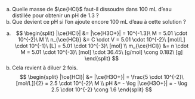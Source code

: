 ::: {.Exercise data-latex=""}

a. Quelle masse de $\ce{HCl}$ faut-il dissoudre dans 100 mL d'eau distillée pour obtenir un pH de 1.3 ?
\vspace{\stretch{1}}
b. Que devient ce pH si l'on ajoute encore 100 mL d'eau à cette solution ?
\vspace{\stretch{1}}

:::

::: {.Answer data-latex=""}

a. $$
\begin{split}
|\ce{HCl}| &= |\ce{H3O+}| = 10^{-1.3}\ M = 5.01 \cdot 10^{-2}\ M \\
n_{\ce{HCl}} &= C \cdot V = 5.01 \cdot 10^{-2}\ [mol/L] \cdot 10^{-1}\ [L] = 5.01 \cdot 10^{-3}\ [mol] \\
m_{\ce{HCl}} &= n \cdot M = 5.01 \cdot 10^{-3}\ [mol] \cdot 36.45\ [g/mol] \cong 0.182\ [g]
\end{split}
$$
b. Cela revient à diluer 2 fois.
$$
\begin{split}
|\ce{HCl}| &= |\ce{H3O+}| = \frac{5 \cdot 10^{-2}\ [mol/L]}{2} = 2.5 \cdot 10^{-2}\ M \\
pH &= - \log |\ce{H3O+}| = - \log 2.5 \cdot 10^{-2} \cong 1.6
\end{split}
$$

:::
